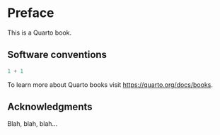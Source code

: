 # Preface {.unnumbered}

This is a Quarto book.


## Software conventions {.unnumbered}

```python
1 + 1
```

To learn more about Quarto books visit <https://quarto.org/docs/books>.


## Acknowledgments {.unnumbered}

Blah, blah, blah...


\mainmatter
